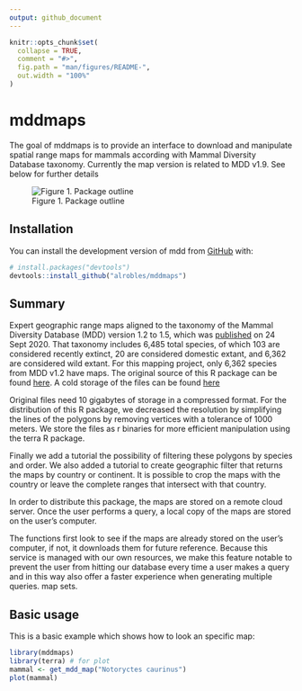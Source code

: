 ```yaml
---
output: github_document
---
```


<!-- README.md is generated from README.Rmd. Please edit that file -->

```r
knitr::opts_chunk$set(
  collapse = TRUE,
  comment = "#>",
  fig.path = "man/figures/README-",
  out.width = "100%"
)
```

# mddmaps

<!-- badges: start -->
<!-- badges: end -->

The goal of mddmaps is to provide an interface to
download and manipulate spatial range maps for mammals according with Mammal Diversity Database taxonomy. Currently the map version is related to MDD v1.9. 
See below for further details

![Figure 1. Package outline](./man/figures/mdd_diagrama.png)

## Installation

You can install the development version of mdd from [GitHub](https://github.com/) with:

``` r
# install.packages("devtools")
devtools::install_github("alrobles/mddmaps")
```
## Summary
Expert geographic range maps aligned to the taxonomy of the Mammal Diversity Database (MDD) version 1.2 to 1.5, which was [published](https://zenodo.org/record/4139818) on 24 Sept 2020.  That taxonomy includes 6,485 total species, of which 103 are considered recently extinct, 20 are considered domestic extant, and 6,362 are considered wild extant.  For this mapping project, only 6,362 species from MDD v1.2 have maps. The original source of this R package can be found [here](https://zenodo.org/record/6644198). A cold storage of
the files can be found [here](https://zenodo.org/records/10974868)

Original files need 10 gigabytes of storage in a compressed format. For the distribution of this R package, we decreased the resolution by simplifying the lines of the polygons by removing vertices with a tolerance of 1000 meters. We store the files as r binaries for more efficient manipulation using the terra R package.

Finally we add a tutorial the possibility of filtering these polygons by species and order. We also added a tutorial to create geographic filter that returns the maps by country or continent. It is possible to crop the maps with the country or leave the complete ranges that intersect with that country.

In order to distribute this package, the maps are stored on a remote cloud server. Once the user performs a query, a local copy of the maps are stored on the user's computer. 

The functions first look to see if the maps are already stored on the user's computer, if not, it downloads them for future reference. Because this service is managed with our own resources, we make this feature notable to prevent the user from hitting our database every time a user makes a query and in this way also offer a faster experience when generating multiple queries. map sets.



## Basic usage

This is a basic example which shows how to look an 
specific map:

```r
library(mddmaps)
library(terra) # for plot
mammal <- get_mdd_map("Notoryctes caurinus")
plot(mammal)
```

